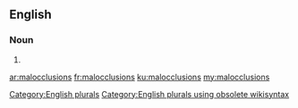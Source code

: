 ==English==

===Noun===
{{head|en}}

# {{plural of|malocclusion}}

[[Category:English plurals]][[Category:English plurals using obsolete wikisyntax]]

[[ar:malocclusions]]
[[fr:malocclusions]]
[[ku:malocclusions]]
[[my:malocclusions]]